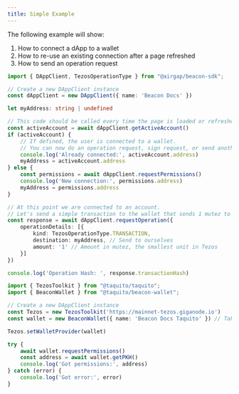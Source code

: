 ```yaml
---
title: Simple Example
---
```



The following example will show:

1. How to connect a dApp to a wallet
2. How to re-use an existing connection after a page refreshed
3. How to send an operation request

<RunnableCode>

<!-- embedme ../../build-examples/example-simple.beacon.ts -->

```ts
import { DAppClient, TezosOperationType } from "@airgap/beacon-sdk";

// Create a new DAppClient instance
const dAppClient = new DAppClient({ name: 'Beacon Docs' })

let myAddress: string | undefined

// This code should be called every time the page is loaded or refreshed to see if the user has already connected to a wallet.
const activeAccount = await dAppClient.getActiveAccount()
if (activeAccount) {
    // If defined, the user is connected to a wallet.
    // You can now do an operation request, sign request, or send another permission request to switch wallet
    console.log('Already connected:', activeAccount.address)
    myAddress = activeAccount.address
} else {
    const permissions = await dAppClient.requestPermissions()
    console.log('New connection:', permissions.address)
    myAddress = permissions.address
}

// At this point we are connected to an account.
// Let's send a simple transaction to the wallet that sends 1 mutez to ourselves.
const response = await dAppClient.requestOperation({
    operationDetails: [{
        kind: TezosOperationType.TRANSACTION,
        destination: myAddress, // Send to ourselves
        amount: '1' // Amount in mutez, the smallest unit in Tezos
    }]
})

console.log('Operation Hash: ', response.transactionHash)
```

<!-- embedme ../../build-examples/example-simple.taquito.ts -->

```ts
import { TezosToolkit } from "@taquito/taquito";
import { BeaconWallet } from "@taquito/beacon-wallet";

// Create a new DAppClient instance
const Tezos = new TezosToolkit('https://mainnet-tezos.giganode.io')
const wallet = new BeaconWallet({ name: 'Beacon Docs Taquito' }) // Takes the same arguments as the DAppClient constructor

Tezos.setWalletProvider(wallet)

try {
    await wallet.requestPermissions()
    const address = await wallet.getPKH()
    console.log('Got permissions:', address)
} catch (error) {
    console.log('Got error:', error)
}
```

</RunnableCode>

